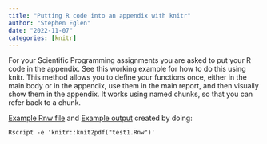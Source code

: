 ```yaml
---
title: "Putting R code into an appendix with knitr"
author: "Stephen Eglen"
date: "2022-11-07"
categories: [knitr]
---
```


For your Scientific Programming assignments you are asked to put your
R code in the appendix.  See this working example for how to do this
using knitr.  This method allows you to define your functions once, either
in the main body or in the appendix, use them in the main report, and
then visually show them in the appendix.  It works using named chunks,
so that you can refer back to a chunk.

[Example Rnw file](test1.Rnw) and [Example output](test1.pdf) created by doing:

    Rscript -e 'knitr::knit2pdf("test1.Rnw")'
